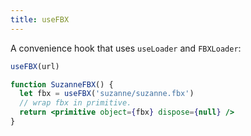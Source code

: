 ```yaml
---
title: useFBX
---
```


A convenience hook that uses `useLoader` and `FBXLoader`:

```jsx
useFBX(url)

function SuzanneFBX() {
  let fbx = useFBX('suzanne/suzanne.fbx')
  // wrap fbx in primitive.
  return <primitive object={fbx} dispose={null} />
}
```

<StoryBook lib="drei" id="loaders-fbx" />
